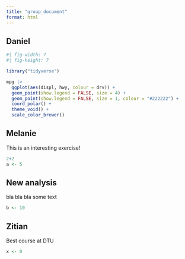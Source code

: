```yaml
---
title: "group_document"
format: html
---
```


## Daniel

```r
#| fig-width: 7
#| fig-height: 7

library("tidyverse")

mpg |>
  ggplot(aes(displ, hwy, colour = drv)) + 
  geom_point(show.legend = FALSE, size = 4) + 
  geom_point(show.legend = FALSE, size = 1, colour = "#222222") + 
  coord_polar() + 
  theme_void() + 
  scale_color_brewer()
```

## Melanie

This is an interesting exercise!

```r
2+2 
a <- 5
```

## New analysis

bla bla bla some text

```r
b <- 10
```

## Zitian

Best course at DTU

```r
x <- 0
```
